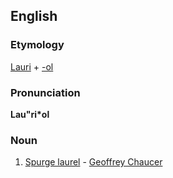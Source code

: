 ==English==

===Etymology===
[[Lauri]] + [[-ol]]

===Pronunciation===
'''Lau"ri*ol'''
{{rfp|lang=en}}

===Noun===
{{head|en|noun}}

# {{context|obsolete}} [[Spurge laurel]] - [[w:Geoffrey Chaucer|Geoffrey Chaucer]]